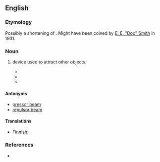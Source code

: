 ==English==

===Etymology===
Possibly a shortening of {{m|en|[[attractor]] [[beam]]}}. Might have been coined by [[w:E. E. Smith|E. E. "Doc" Smith]] in 1931.

===Noun===
{{en-noun|head=[[tractor]] [[beam]]}}
# {{context|science fiction|lang=en}} device used to attract other objects.
#* {{quote-magazine
     | year       = 1931
     | date       = August
     | title      = [[wikipedia:Spacehounds of IPC|Spacehounds of IPC]]
     | first      = E. E. "Doc"
     | last       = Smith
     | authorlink = E. E. Smith
     | magazine   = Amazing Stories
     | volume     = 6
     | issue      = 5
     | page       = 
     | passage    = Through it Stevens saw with satisfaction that the ''Forlorn Hope'' was not being abandoned; in the grip of powerful '''tractor beams''', every fragment of the wreckage was following close behind them in their flight through space.
}}
#* {{quote-magazine
     | year       = 1945
     | date       = June
     | title      = The Ethical Equations
     | first      = Murray
     | last       = Leinster
     | authorlink = Murray Leinster
     | magazine   = Astounding Science Fiction
     | volume     = 35
     | issue      = 4
     | page       = 122
     | passage    = By the way they're braced, there are '''tractor beams''' and pressor beams and—there are vacuum tubes that have grids but apparently work with cold cathodes.
}}
#* {{quote-video
     | year    = 1977
     | people  = [[wikipedia:George Lucas|George Lucas]]
     | title   = [[wikipedia:Star Wars Episode IV: A New Hope|Star Wars Episode IV: A New Hope]]
     | passage = Han Solo: "We're caught in a '''tractor beam'''! It's pulling us in!" 
}}

====Antonyms====
* [[pressor beam]]
* [[repulsor beam]]

====Translations====
{{trans-top|science fiction device}}
* Finnish: {{t|fi|vetosäde}}
{{trans-mid}}
{{trans-bottom}}

===References===
* {{R:Brave New Words}}